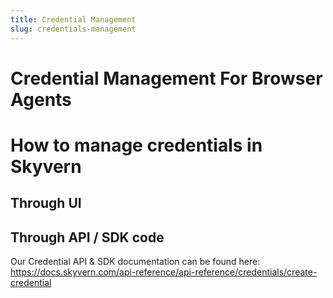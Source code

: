 ```yaml
---
title: Credential Management
slug: credentials-management
---
```



# Credential Management For Browser Agents

# How to manage credentials in Skyvern

## Through UI

## Through API / SDK code
Our Credential API & SDK documentation can be found here: https://docs.skyvern.com/api-reference/api-reference/credentials/create-credential